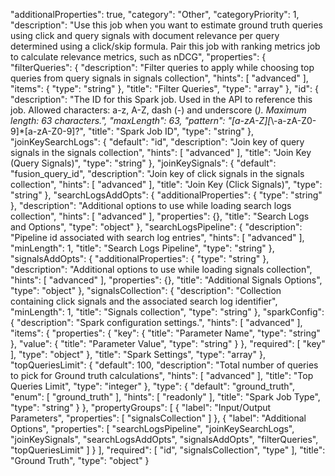   "additionalProperties": true,
  "category": "Other",
  "categoryPriority": 1,
  "description": "Use this job when you want to estimate ground truth queries using click and query signals with document relevance per query determined using a click/skip formula. Pair this job with ranking metrics job to calculate relevance metrics, such as nDCG",
  "properties": {
    "filterQueries": {
      "description": "Filter queries to apply while choosing top queries from query signals in signals collection",
      "hints": [
        "advanced"
      ],
      "items": {
        "type": "string"
      },
      "title": "Filter Queries",
      "type": "array"
    },
    "id": {
      "description": "The ID for this Spark job. Used in the API to reference this job. Allowed characters: a-z, A-Z, dash (-) and underscore (_). Maximum length: 63 characters.",
      "maxLength": 63,
      "pattern": "[a-zA-Z][_\\-a-zA-Z0-9]*[a-zA-Z0-9]?",
      "title": "Spark Job ID",
      "type": "string"
    },
    "joinKeySearchLogs": {
      "default": "id",
      "description": "Join key of query signals in the signals collection",
      "hints": [
        "advanced"
      ],
      "title": "Join Key (Query Signals)",
      "type": "string"
    },
    "joinKeySignals": {
      "default": "fusion_query_id",
      "description": "Join key of click signals in the signals collection",
      "hints": [
        "advanced"
      ],
      "title": "Join Key (Click Signals)",
      "type": "string"
    },
    "searchLogsAddOpts": {
      "additionalProperties": {
        "type": "string"
      },
      "description": "Additional options to use while loading search logs collection",
      "hints": [
        "advanced"
      ],
      "properties": {},
      "title": "Search Logs and Options",
      "type": "object"
    },
    "searchLogsPipeline": {
      "description": "Pipeline id associated with search log entries",
      "hints": [
        "advanced"
      ],
      "minLength": 1,
      "title": "Search Logs Pipeline",
      "type": "string"
    },
    "signalsAddOpts": {
      "additionalProperties": {
        "type": "string"
      },
      "description": "Additional options to use while loading signals collection",
      "hints": [
        "advanced"
      ],
      "properties": {},
      "title": "Additional Signals Options",
      "type": "object"
    },
    "signalsCollection": {
      "description": "Collection containing click signals and the associated search log identifier",
      "minLength": 1,
      "title": "Signals collection",
      "type": "string"
    },
    "sparkConfig": {
      "description": "Spark configuration settings.",
      "hints": [
        "advanced"
      ],
      "items": {
        "properties": {
          "key": {
            "title": "Parameter Name",
            "type": "string"
          },
          "value": {
            "title": "Parameter Value",
            "type": "string"
          }
        },
        "required": [
          "key"
        ],
        "type": "object"
      },
      "title": "Spark Settings",
      "type": "array"
    },
    "topQueriesLimit": {
      "default": 100,
      "description": "Total number of queries to pick for Ground truth calculations",
      "hints": [
        "advanced"
      ],
      "title": "Top Queries Limit",
      "type": "integer"
    },
    "type": {
      "default": "ground_truth",
      "enum": [
        "ground_truth"
      ],
      "hints": [
        "readonly"
      ],
      "title": "Spark Job Type",
      "type": "string"
    }
  },
  "propertyGroups": [
    {
      "label": "Input/Output Parameters",
      "properties": [
        "signalsCollection"
      ]
    },
    {
      "label": "Additional Options",
      "properties": [
        "searchLogsPipeline",
        "joinKeySearchLogs",
        "joinKeySignals",
        "searchLogsAddOpts",
        "signalsAddOpts",
        "filterQueries",
        "topQueriesLimit"
      ]
    }
  ],
  "required": [
    "id",
    "signalsCollection",
    "type"
  ],
  "title": "Ground Truth",
  "type": "object"
}
